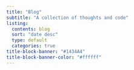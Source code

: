 ```yaml
---
title: "Blog"
subtitle: "A collection of thoughts and code"
listing:
  contents: blog
  sort: "date desc"
  type: default
  categories: true
title-block-banner: "#1434A4"
title-block-banner-color: "#ffffff"
---
```

